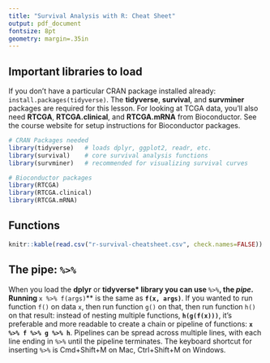 ```yaml
---
title: "Survival Analysis with R: Cheat Sheet"
output: pdf_document
fontsize: 8pt
geometry: margin=.35in
---
```


\pagenumbering{gobble}

## Important libraries to load

If you don't have a particular CRAN package installed already: `install.packages(tidyverse)`. The **tidyverse**, **survival**, and **survminer** packages are required for this lesson. For looking at TCGA data, you'll also need **RTCGA**, **RTCGA.clinical**, and **RTCGA.mRNA** from Bioconductor. See the course website for setup instructions for Bioconductor packages.

```r
# CRAN Packages needed
library(tidyverse)   # loads dplyr, ggplot2, readr, etc.
library(survival)    # core survival analysis functions
library(survminer)   # recommended for visualizing survival curves

# Bioconductor packages
library(RTCGA)
library(RTCGA.clinical)
library(RTCGA.mRNA)
```

## Functions

```r
knitr::kable(read.csv("r-survival-cheatsheet.csv", check.names=FALSE))
```

## The pipe: **`%>%`**

When you load the **dplyr** or **tidyverse* library you can use **`%>%`**, the _pipe_. Running **`x %>% f(args)`** is the same as **`f(x, args)`**. If you wanted to run function `f()` on data `x`, then run function `g()` on that, then run function `h()` on that result: instead of nesting multiple functions, **`h(g(f(x)))`**, it's preferable and more readable to create a chain or pipeline of functions: **`x %>% f %>% g %>% h`**. Pipelines can be spread across multiple lines, with each line ending in `%>%` until the pipeline terminates. The keyboard shortcut for inserting `%>%` is Cmd+Shift+M on Mac, Ctrl+Shift+M on Windows.

